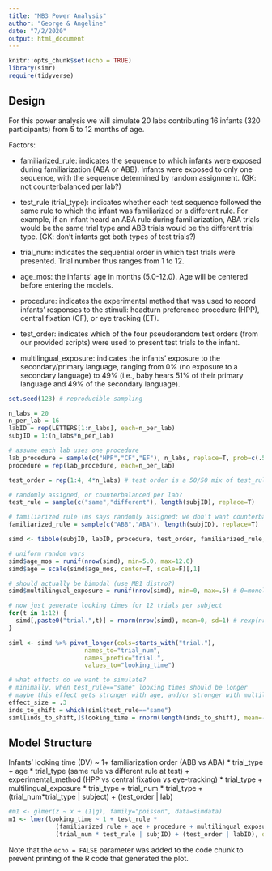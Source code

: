 ```yaml
---
title: "MB3 Power Analysis"
author: "George & Angeline"
date: "7/2/2020"
output: html_document
---
```


```r
knitr::opts_chunk$set(echo = TRUE)
library(simr)
require(tidyverse)
```

## Design


For this power analysis we will simulate 20 labs contributing 16 infants (320 participants) from 5 to 12 months of age.

Factors:

- familiarized_rule: indicates the sequence to which infants were exposed during familiarization (ABA or ABB). Infants were exposed to only one sequence, with the sequence determined by random assignment. (GK: not counterbalanced per lab?)

- test_rule (trial_type): indicates whether each test sequence followed the same rule to which the infant was familiarized or a different rule. For example, if an infant heard an ABA rule during familiarization, ABA trials would be the same trial type and ABB trials would be the different trial type. (GK: don't infants get both types of test trials?)

- trial_num: indicates the sequential order in which test trials were presented. Trial number thus ranges from 1 to 12. 

- age_mos: the infants' age in months (5.0-12.0). Age will be centered before entering the models.

- procedure: indicates the experimental method that was used to record infants’ responses to the stimuli: headturn preference procedure (HPP), central fixation (CF), or eye tracking (ET). 
- test_order: indicates which of the four pseudorandom test orders (from our provided scripts) were used to present test trials to the infant. 

- multilingual_exposure: indicates the infants' exposure to the secondary/primary language, ranging from 0% (no exposure to a secondary language) to 49% (i.e., baby hears 51% of their primary language and 49% of the secondary language). 


```r
set.seed(123) # reproducible sampling

n_labs = 20
n_per_lab = 16
labID = rep(LETTERS[1:n_labs], each=n_per_lab)
subjID = 1:(n_labs*n_per_lab)

# assume each lab uses one procedure
lab_procedure = sample(c("HPP","CF","EF"), n_labs, replace=T, prob=c(.5,.3,.2))
procedure = rep(lab_procedure, each=n_per_lab)

test_order = rep(1:4, 4*n_labs) # test order is a 50/50 mix of test_rules, or not?

# randomly assigned, or counterbalanced per lab?
test_rule = sample(c("same","different"), length(subjID), replace=T)

# familiarized rule (ms says randomly assigned: we don't want counterbalanced per lab?)
familiarized_rule = sample(c("ABB","ABA"), length(subjID), replace=T)

simd <- tibble(subjID, labID, procedure, test_order, familiarized_rule, test_rule)

# uniform random vars
simd$age_mos = runif(nrow(simd), min=5.0, max=12.0)
simd$age = scale(simd$age_mos, center=T, scale=F)[,1]

# should actually be bimodal (use MB1 distro?)
simd$multilingual_exposure = runif(nrow(simd), min=0, max=.5) # 0=monolingual, .5=50% secondary language

# now just generate looking times for 12 trials per subject
for(t in 1:12) {
  simd[,paste0("trial.",t)] = rnorm(nrow(simd), mean=0, sd=1) # rexp(nrow(simd), rate=2) ?
}

siml <- simd %>% pivot_longer(cols=starts_with("trial."), 
                     names_to="trial_num", 
                     names_prefix="trial.",
                     values_to="looking_time")

# what effects do we want to simulate?
# minimally, when test_rule=="same" looking times should be longer
# maybe this effect gets stronger with age, and/or stronger with multilingual_exposure
effect_size = .3
inds_to_shift = which(siml$test_rule=="same")
siml[inds_to_shift,]$looking_time = rnorm(length(inds_to_shift), mean=-effect_size, sd=1)

```

## Model Structure

Infants' looking time (DV) ~ 1+ familiarization order (ABB vs ABA) * trial_type + age * trial_type (same rule vs different rule at test) + experimental_method (HPP vs central fixation vs eye-tracking) * trial_type + multilingual_exposure * trial_type + trial_num * trial_type + (trial_num*trial_type | subject) + (test_order | lab)

```r
#m1 <- glmer(z ~ x + (1|g), family="poisson", data=simdata)
m1 <- lmer(looking_time ~ 1 + test_rule * 
             (familiarized_rule + age + procedure + multilingual_exposure + trial_num) +
             (trial_num * test_rule | subjID) + (test_order | labID), data=siml)
```

Note that the `echo = FALSE` parameter was added to the code chunk to prevent printing of the R code that generated the plot.
